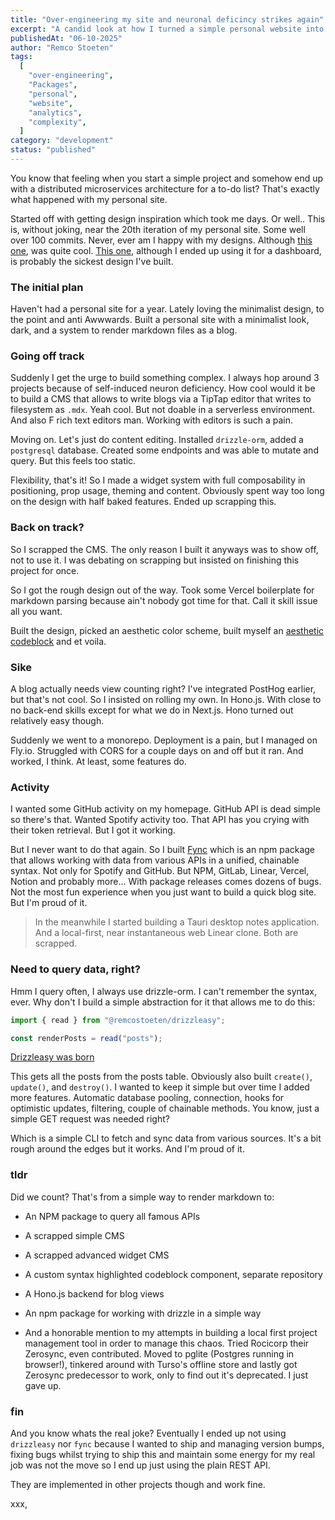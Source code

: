 ```yaml
---
title: "Over-engineering my site and neuronal deficincy strikes again"
excerpt: "A candid look at how I turned a simple personal website into an over-engineered masterpiece of unnecessary complexity, complete with custom analytics, real-time features, and way too many moving parts. And how neuronal deficincy strikes again."
publishedAt: "06-10-2025"
author: "Remco Stoeten"
tags:
  [
    "over-engineering",
    "Packages",
    "personal",
    "website",
    "analytics",
    "complexity",
  ]
category: "development"
status: "published"
---
```


You know that feeling when you start a simple project and somehow end up with a distributed microservices architecture for a to-do list? That's exactly what happened with my personal site.

Started off with getting design inspiration which took me days. Or well.. This is, without joking, near the 20th iteration of my personal site. Some well over 100 commits. Never, ever am I happy with my designs. Although [this one](https://minimal-graphql-portfolio-git-master-remcostoeten.vercel.app/), was quite cool. [This one](https://nextjs-lucia-neon-postgresql-git-294536-remcostoetens-projects.vercel.app/), although I ended up using it for a dashboard, is probably the sickest design I've built.

### The initial plan

Haven't had a personal site for a year. Lately loving the minimalist design, to the point and anti Awwwards. Built a personal site with a minimalist look, dark, and a system to render markdown files as a blog.

### Going off track

Suddenly I get the urge to build something complex. I always hop around 3 projects because of self-induced neuron deficiency. How cool would it be to build a CMS that allows to write blogs via a TipTap editor that writes to filesystem as `.mdx`. Yeah cool. But not doable in a serverless environment. And also F rich text editors man. Working with editors is such a pain.

Moving on. Let's just do content editing. Installed `drizzle-orm`, added a `postgresql` database. Created some endpoints and was able to mutate and query. But this feels too static.

Flexibility, that's it! So I made a widget system with full composability in positioning, prop usage, theming and content. Obviously spent way too long on the design with half baked features. Ended up scrapping this.

### Back on track?

So I scrapped the CMS. The only reason I built it anyways was to show off, not to use it. I was debating on scrapping but insisted on finishing this project for once.

So I got the rough design out of the way. Took some Vercel boilerplate for markdown parsing because ain't nobody got time for that. Call it skill issue all you want.

Built the design, picked an aesthetic color scheme, built myself an [aesthetic codeblock](https://beautiful-codeblock.vercel.app/) and et voila.

### Sike

A blog actually needs view counting right? I've integrated PostHog earlier, but that's not cool. So I insisted on rolling my own. In Hono.js. With close to no back-end skills except for what we do in Next.js. Hono turned out relatively easy though.

Suddenly we went to a monorepo. Deployment is a pain, but I managed on Fly.io. Struggled with CORS for a couple days on and off but it ran. And worked, I think. At least, some features do.

### Activity

I wanted some GitHub activity on my homepage. GitHub API is dead simple so there's that. Wanted Spotify activity too. That API has you crying with their token retrieval. But I got it working.

But I never want to do that again. So I built [Fync](https://github.com/remcostoeten/fync) which is an npm package that allows working with data from various APIs in a unified, chainable syntax. Not only for Spotify and GitHub. But NPM, GitLab, Linear, Vercel, Notion and probably more... With package releases comes dozens of bugs. Not the most fun experience when you just want to build a quick blog site. But I'm proud of it.

> In the meanwhile I started building a Tauri desktop notes application. And a local-first, near instantaneous web Linear clone. Both are scrapped.

### Need to query data, right?

Hmm I query often, I always use drizzle-orm. I can't remember the syntax, ever. Why don't I build a simple abstraction for it that allows me to do this:

```typescript
import { read } from "@remcostoeten/drizzleasy";

const renderPosts = read("posts");
```

[Drizzleasy was born](https://github.com/remcostoeten/drizzleasy)

This gets all the posts from the posts table. Obviously also built `create()`, `update()`, and `destroy()`. I wanted to keep it simple but over time I added more features. Automatic database pooling, connection, hooks for optimistic updates, filtering, couple of chainable methods. You know, just a simple GET request was needed right?

Which is a simple CLI to fetch and sync data from various sources. It's a bit rough around the edges but it works. And I'm proud of it.

### tldr

Did we count? That's from a simple way to render markdown to:

- An NPM package to query all famous APIs
- A scrapped simple CMS
- A scrapped advanced widget CMS
- A custom syntax highlighted codeblock component, separate repository
- A Hono.js backend for blog views
- An npm package for working with drizzle in a simple way

- And a honorable mention to my attempts in building a local first project management tool in order to manage this chaos. Tried Rocicorp their Zerosync, even contributed. Moved to pglite (Postgres running in browser!), tinkered around with Turso's offline store and lastly got Zerosync predecessor to work, only to find out it's deprecated. I just gave up.

### fin

And you know whats the real joke? Eventually I ended up not using `drizzleasy` nor `fync` because I wanted to ship and managing version bumps, fixing bugs whilst trying to ship this and maintain some energy for my real job was not the move so I end up just using the plain REST API.

They are implemented in other projects though and work fine.

xxx,
